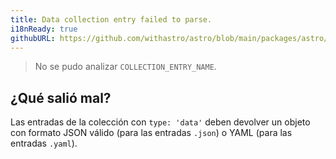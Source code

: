 ```yaml
---
title: Data collection entry failed to parse.
i18nReady: true
githubURL: https://github.com/withastro/astro/blob/main/packages/astro/src/core/errors/errors-data.ts
---
```


> No se pudo analizar `COLLECTION_ENTRY_NAME`.

## ¿Qué salió mal?
Las entradas de la colección con `type: 'data'` deben devolver un objeto con formato JSON válido (para las entradas `.json`) o YAML (para las entradas `.yaml`).
